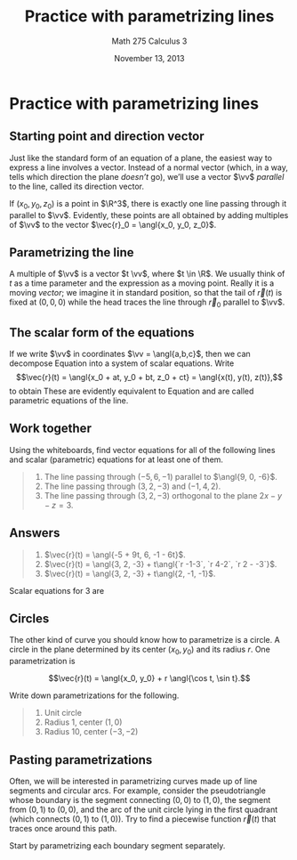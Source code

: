% Practice with parametrizing lines
% Math 275 Calculus 3
% November 13, 2013

# Practice with parametrizing lines

## Starting point and direction vector

Just like the standard form of an equation of a plane, the easiest way to express a line involves a vector. Instead of a normal vector (which, in a way, tells which direction the plane *doesn't* go), we'll use a vector $\vv$ *parallel* to the line, called its direction vector.

If $(x_0, y_0, z_0)$ is a point in $\R^3$, there is exactly one line passing through it parallel to $\vv$. Evidently, these points are all obtained by adding multiples of $\vv$ to the vector $\vec{r}_0 = \angl{x_0, y_0, z_0}$.

## Parametrizing the line

A multiple of $\vv$ is a vector $t \vv$, where $t \in \R$. We usually think of $t$ as a time parameter and the expression
\begin{equation} \label{eq:vecline}
\vec{r}(t) = \vec{r}_0 + t \vv 
\end{equation}
as a moving point. Really it is a moving *vector*; we imagine it in standard position, so that the tail of $\vec{r}(t)$ is fixed at $(0,0,0)$ while the head traces the line through $\vec{r}_0$ parallel to $\vv$.

## The scalar form of the equations

If we write $\vv$ in coordinates $\vv = \angl{a,b,c}$, then we can decompose Equation \ref{eq:vecline} into a system of scalar equations. Write 
$$\vec{r}(t) = \angl{x_0 + at, y_0 + bt, z_0 + ct} = \angl{x(t), y(t), z(t)},$$ to obtain
\begin{align*}
    x(t) &= x_0 + at \\
    y(t) &= y_0 + bt \\
    z(t) &= z_0 + ct \\
\end{align*}
These are evidently equivalent to Equation \ref{eq:vecline} and are called  parametric equations of the line.

## Work together

Using the whiteboards, find vector equations for all of the following lines and scalar (parametric) equations for at least one of them.

> 1. The line passing through $(-5, 6, -1)$ parallel to $\angl{9, 0, -6}$.
> 2. The line passing through $(3, 2, -3)$ and $(-1, 4, 2)$.
> 3. The line passing through $(3, 2, -3)$ orthogonal to the plane $2x-y-z=3$.


## Answers

> 1. $\vec{r}(t) = \angl{-5 + 9t, 6, -1 - 6t}$.
> 2. $\vec{r}(t) = \angl{3, 2, -3} + t\angl{`r -1-3`, `r 4-2`, `r 2 - -3`}$.
> 3. $\vec{r}(t) = \angl{3, 2, -3} + t\angl{2, -1, -1}$.

Scalar equations for 3 are
\begin{align*}
    x(t) &= 3 + 2t \\
    y(t) &= 2 - t \\
    z(t) &= -3 -t. 
\end{align*}

## Circles

The other kind of curve you should know how to parametrize is a circle. A circle in the plane determined by its center $(x_0, y_0)$ and its radius $r$. One parametrization is

$$\vec{r}(t) = \angl{x_0, y_0} + r \angl{\cos t, \sin t}.$$

Write down parametrizations for the following.

> 1. Unit circle
> 2. Radius $1$, center $(1,0)$
> 3. Radius $10$, center $(-3, -2)$

## Pasting parametrizations

Often, we will be interested in parametrizing curves made up of line segments and circular arcs. For example, consider the pseudotriangle whose boundary is the segment connecting $(0,0)$ to $(1,0)$, the segment from $(0,1)$ to $(0,0)$, and the arc of the unit circle lying in the first quadrant (which connects $(0,1)$ to $(1,0)$). Try to find a piecewise function $\vec{r}(t)$ that traces once around this path.

Start by parametrizing each boundary segment separately.
